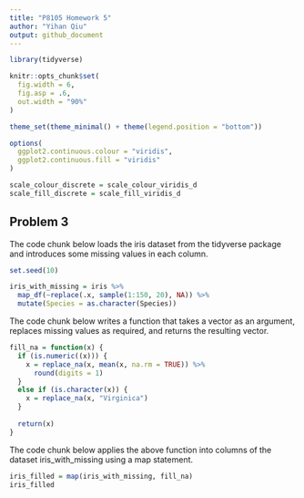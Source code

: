 ```yaml
---
title: "P8105 Homework 5"
author: "Yihan Qiu"
output: github_document
---
```


```r
library(tidyverse)

knitr::opts_chunk$set(
  fig.width = 6,
  fig.asp = .6,
  out.width = "90%"
)

theme_set(theme_minimal() + theme(legend.position = "bottom"))

options(
  ggplot2.continuous.colour = "viridis",
  ggplot2.continuous.fill = "viridis"
)

scale_colour_discrete = scale_colour_viridis_d
scale_fill_discrete = scale_fill_viridis_d
```


## Problem 3

The code chunk below loads the iris dataset from the tidyverse package and introduces some missing values in each column. 

```r
set.seed(10)

iris_with_missing = iris %>% 
  map_df(~replace(.x, sample(1:150, 20), NA)) %>%
  mutate(Species = as.character(Species))
```

The code chunk below writes a function that takes a vector as an argument, replaces missing values as required, and returns the resulting vector.

```r
fill_na = function(x) {
  if (is.numeric((x))) {
    x = replace_na(x, mean(x, na.rm = TRUE)) %>%
      round(digits = 1)
  }
  else if (is.character(x)) {
    x = replace_na(x, "Virginica")
  }
  
  return(x)
}
```

The code chunk below applies the above function into columns of the dataset iris_with_missing using a map statement.

```r
iris_filled = map(iris_with_missing, fill_na)
iris_filled
```

